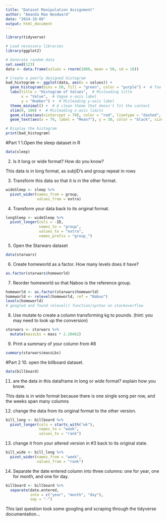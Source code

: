 ```yaml
---
title: "Dataset Manipulation Assignment"
author: "Amanda Mae Woodward"
date: "2024-10-08"
output: html_document
---
```

```r
library(tidyverse)
```

```r
# Load necessary libraries
library(ggplot2)

# Generate random data
set.seed(123)
data <- data.frame(values = rnorm(1000, mean = 50, sd = 10))

# Create a poorly designed histogram
bad_histogram <- ggplot(data, aes(x = values)) +
  geom_histogram(bins = 50, fill = "green", color = "purple") +  # Too many bins
  labs(title = "Histogram of Values",  # Misleading title
       x = "Value",  # Vague x-axis label
       y = "Number") +  # Misleading y-axis label
  theme_minimal() +  # A clean theme that doesn't fit the context
  xlim(0, 100) +  # Misleading x-axis limits
  geom_vline(aes(xintercept = 70), color = "red", linetype = "dashed", size = 1) +  # Arbitrary line
  geom_text(aes(x = 70, label = "Mean?"), y = 30, color = "black", size = 5)  # Confusing text label

# Display the histogram
print(bad_histogram)

```

#Part 1
1.Open the sleep dataset in R 
```r
data(sleep)
```

2. Is it long or wide format? How do you know? 

  This data is in long format, as subjID's and group repeat in rows 
  
3. Transform this data so that it is in the other format. 

```r
wideSleep <- sleep %>%
  pivot_wider(names_from = group, 
              values_from = extra)
```

4. Transform your data back to its original format. 

```r
longSleep <- wideSleep %>%
  pivot_longer(cols = -ID, 
               names_to = "group", 
               values_to = "extra",
               names_prefix = "group_")
```

5. Open the Starwars dataset
```r
data(starwars)
```

6. Create homeworld as a factor. How many levels does it have? 
```r
as.factor(starwars$homeworld)
```

7. Reorder homeworld so that Naboo is the reference group. 
```r
homeworld <- as.factor(starwars$homeworld)
homeworld <- relevel(homeworld, ref = "Naboo") 
levels(homeworld)
# googled and found relevel() function/syntax on stackoverflow 
```

8. Use mutate to create a column transforming kg to pounds. (hint: you may need to look up the conversion)
```r
starwars <- starwars %>% 
  mutate(massLbs = mass * 2.20462)
```

9. Print a summary of your column from #8
```r
summary(starwars$massLbs)
```

#Part 2
10. open the billboard dataset.
```r
data(billboard)
```

11. are the data in this dataframe in long or wide format? explain how you know. 

This data is in wide format because there is one single song per row, and the weeks span many columns 

12. change the data from its original format to the other version. 
```r
bill_long <- billboard %>% 
  pivot_longer(cols = starts_with("wk"), 
               names_to = "week", 
               values_to = "rank")
```

13. change it from your altered version in #3 back to its original state. 
```r
bill_wide <- bill_long %>% 
  pivot_wider(names_from = "week", 
              values_from = "rank")
```

14. Separate the date entered column into three columns: one for year, one for month, and one for day. 
```r
billboard <- billboard %>% 
  separate(date.entered, 
           into = c("year", "month", "day"), 
           sep = "-")
```
This last question took some googling and scraping through the tidyverse documentation... 
